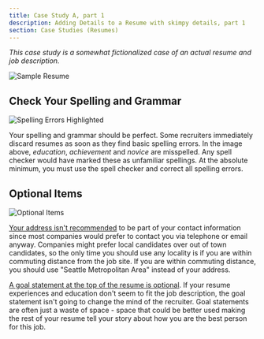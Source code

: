 ```yaml
---
title: Case Study A, part 1
description: Adding Details to a Resume with skimpy details, part 1
section: Case Studies (Resumes)
---
```


*This case study is a somewhat fictionalized case of an actual resume and job description.*

![Sample Resume](./assets/item-list-resume.jpg)

## Check Your Spelling and Grammar

![Spelling Errors Highlighted](./assets/ils-spell-check.jpg)

Your spelling and grammar should be perfect. Some recruiters immediately discard resumes as soon as they find basic spelling errors. In the image above, *education*, *achievement* and *novice* are misspelled. Any spell checker would have marked these as unfamiliar spellings. At the absolute minimum, you must use the spell checker and correct all spelling errors.

## Optional Items

![Optional Items](./assets/ils-optional-contact.jpg)

[Your address isn't recommended](/resume/tips/address-not-recommended) to be part of your contact information since most companies would prefer to contact you via telephone or email anyway. Companies might prefer local candidates over out of town candidates, so the only time you should use any locality is if you are within commuting distance from the job site. If you are within commuting distance, you should use "Seattle Metropolitan Area" instead of your address.

[A goal statement at the top of the resume is optional](/resume/tips/goal-is-optional). If your resume experiences and education don't seem to fit the job description, the goal statement isn't going to change the mind of the recruiter. Goal statements are often just a waste of space - space that could be better used making the rest of your resume tell your story about how you are the best person for this job.
